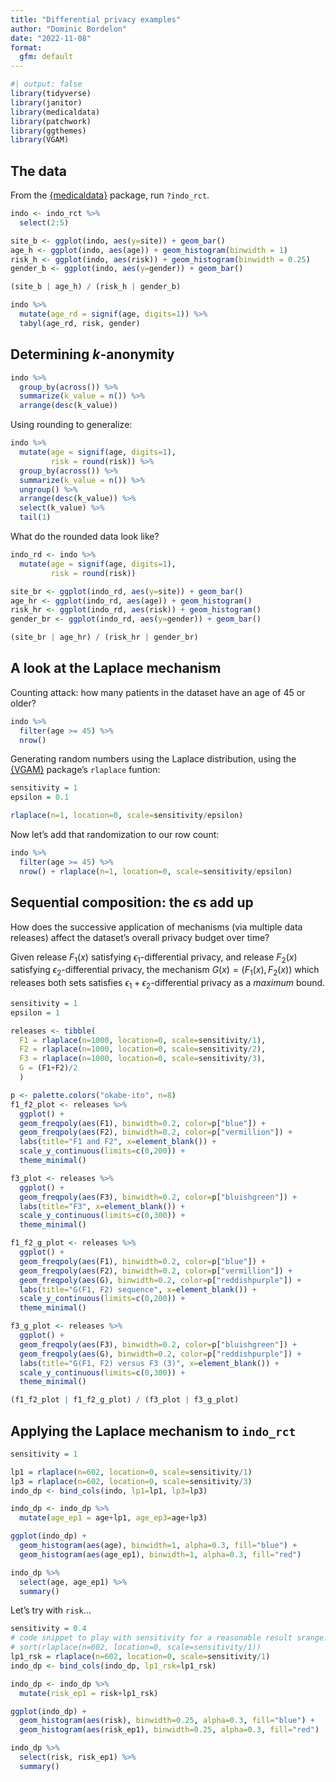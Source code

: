 ```yaml
---
title: "Differential privacy examples"
author: "Dominic Bordelon"
date: "2022-11-08"
format: 
  gfm: default
---
```


```r
#| output: false
library(tidyverse)
library(janitor)
library(medicaldata)
library(patchwork)
library(ggthemes)
library(VGAM)
```

## The data

From the [{medicaldata}](https://github.com/higgi13425/medicaldata) package, run `?indo_rct`.

```r
indo <- indo_rct %>% 
  select(2:5)

site_b <- ggplot(indo, aes(y=site)) + geom_bar()
age_h <- ggplot(indo, aes(age)) + geom_histogram(binwidth = 1)
risk_h <- ggplot(indo, aes(risk)) + geom_histogram(binwidth = 0.25)
gender_b <- ggplot(indo, aes(y=gender)) + geom_bar()

(site_b | age_h) / (risk_h | gender_b)
```

```r
indo %>% 
  mutate(age_rd = signif(age, digits=1)) %>% 
  tabyl(age_rd, risk, gender)
```

## Determining $k$-anonymity

```r
indo %>% 
  group_by(across()) %>% 
  summarize(k_value = n()) %>% 
  arrange(desc(k_value))
```

Using rounding to generalize:

```r
indo %>% 
  mutate(age = signif(age, digits=1),
         risk = round(risk)) %>% 
  group_by(across()) %>% 
  summarize(k_value = n()) %>%
  ungroup() %>% 
  arrange(desc(k_value)) %>% 
  select(k_value) %>% 
  tail(1)
```

What do the rounded data look like?

```r
indo_rd <- indo %>% 
  mutate(age = signif(age, digits=1),
         risk = round(risk))

site_br <- ggplot(indo_rd, aes(y=site)) + geom_bar()
age_hr <- ggplot(indo_rd, aes(age)) + geom_histogram()
risk_hr <- ggplot(indo_rd, aes(risk)) + geom_histogram()
gender_br <- ggplot(indo_rd, aes(y=gender)) + geom_bar()

(site_br | age_hr) / (risk_hr | gender_br)
```

## A look at the Laplace mechanism

Counting attack: how many patients in the dataset have an age of 45 or older?

```r
indo %>% 
  filter(age >= 45) %>% 
  nrow()
```

Generating random numbers using the Laplace distribution, using the [{VGAM}](https://cran.r-project.org/web/packages/VGAM/index.html) package's `rlaplace` funtion:

```r
sensitivity = 1
epsilon = 0.1

rlaplace(n=1, location=0, scale=sensitivity/epsilon)
```

Now let's add that randomization to our row count:

```r
indo %>% 
  filter(age >= 45) %>% 
  nrow() + rlaplace(n=1, location=0, scale=sensitivity/epsilon)
```

## Sequential composition: the $\epsilon$s add up

How does the successive application of mechanisms (via multiple data releases) affect the dataset's overall privacy budget over time?

Given release $F_1(x)$ satisfying $\epsilon_1$-differential privacy, and release $F_2(x)$ satisfying $\epsilon_2$-differential privacy, the mechanism $G(x) = (F_1(x), F_2(x))$ which releases both sets satisfies $\epsilon_1 + \epsilon_2$-differential privacy as a *maximum* bound.

```r
sensitivity = 1
epsilon = 1

releases <- tibble(
  F1 = rlaplace(n=1000, location=0, scale=sensitivity/1),
  F2 = rlaplace(n=1000, location=0, scale=sensitivity/2),
  F3 = rlaplace(n=1000, location=0, scale=sensitivity/3),
  G = (F1+F2)/2
  ) 

p <- palette.colors("okabe-ito", n=8)
f1_f2_plot <- releases %>% 
  ggplot() +
  geom_freqpoly(aes(F1), binwidth=0.2, color=p["blue"]) +
  geom_freqpoly(aes(F2), binwidth=0.2, color=p["vermillion"]) + 
  labs(title="F1 and F2", x=element_blank()) +
  scale_y_continuous(limits=c(0,200)) +
  theme_minimal()

f3_plot <- releases %>% 
  ggplot() +
  geom_freqpoly(aes(F3), binwidth=0.2, color=p["bluishgreen"]) +
  labs(title="F3", x=element_blank()) +
  scale_y_continuous(limits=c(0,300)) +
  theme_minimal()

f1_f2_g_plot <- releases %>% 
  ggplot() +
  geom_freqpoly(aes(F1), binwidth=0.2, color=p["blue"]) +
  geom_freqpoly(aes(F2), binwidth=0.2, color=p["vermillion"]) + 
  geom_freqpoly(aes(G), binwidth=0.2, color=p["reddishpurple"]) + 
  labs(title="G(F1, F2) sequence", x=element_blank()) +
  scale_y_continuous(limits=c(0,200)) +
  theme_minimal()

f3_g_plot <- releases %>% 
  ggplot() +
  geom_freqpoly(aes(F3), binwidth=0.2, color=p["bluishgreen"]) +
  geom_freqpoly(aes(G), binwidth=0.2, color=p["reddishpurple"]) + 
  labs(title="G(F1, F2) versus F3 (3)", x=element_blank()) +
  scale_y_continuous(limits=c(0,300)) +
  theme_minimal()

(f1_f2_plot | f1_f2_g_plot) / (f3_plot | f3_g_plot)
```

## Applying the Laplace mechanism to `indo_rct`

```r
sensitivity = 1

lp1 = rlaplace(n=602, location=0, scale=sensitivity/1)
lp3 = rlaplace(n=602, location=0, scale=sensitivity/3)
indo_dp <- bind_cols(indo, lp1=lp1, lp3=lp3)

indo_dp <- indo_dp %>% 
  mutate(age_ep1 = age+lp1, age_ep3=age+lp3)

ggplot(indo_dp) + 
  geom_histogram(aes(age), binwidth=1, alpha=0.3, fill="blue") + 
  geom_histogram(aes(age_ep1), binwidth=1, alpha=0.3, fill="red")
```

```r
indo_dp %>%
  select(age, age_ep1) %>% 
  summary()
```

Let's try with `risk`...

```r
sensitivity = 0.4
# code snippet to play with sensitivity for a reasonable result srange:
# sort(rlaplace(n=602, location=0, scale=sensitivity/1))
lp1_rsk = rlaplace(n=602, location=0, scale=sensitivity/1)
indo_dp <- bind_cols(indo_dp, lp1_rsk=lp1_rsk)

indo_dp <- indo_dp %>% 
  mutate(risk_ep1 = risk+lp1_rsk)

ggplot(indo_dp) + 
  geom_histogram(aes(risk), binwidth=0.25, alpha=0.3, fill="blue") + 
  geom_histogram(aes(risk_ep1), binwidth=0.25, alpha=0.3, fill="red")
```

```r
indo_dp %>%
  select(risk, risk_ep1) %>% 
  summary()
```
